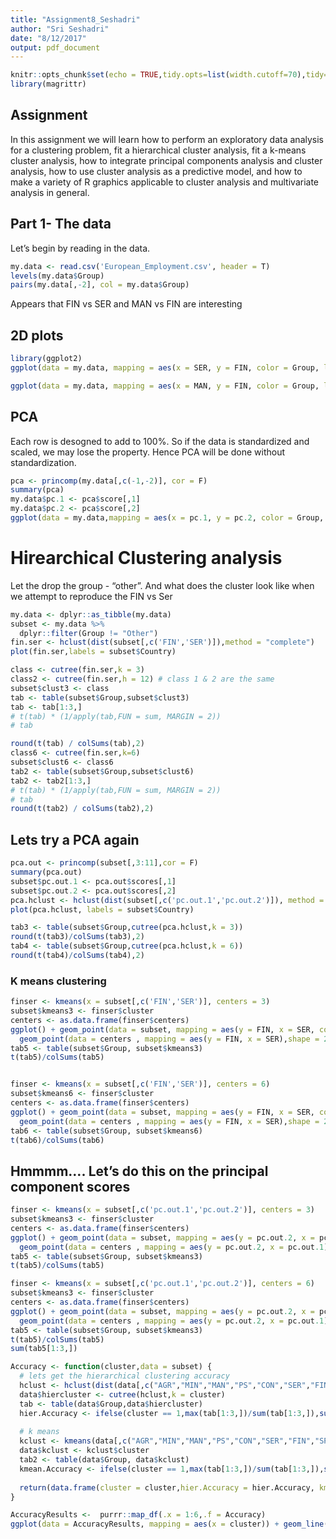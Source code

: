 ```yaml
---
title: "Assignment8_Seshadri"
author: "Sri Seshadri"
date: "8/12/2017"
output: pdf_document
---
```


```r
knitr::opts_chunk$set(echo = TRUE,tidy.opts=list(width.cutoff=70),tidy=TRUE)
library(magrittr)
```
## Assignment
In this assignment we will learn how to perform an exploratory data analysis for a clustering problem, fit a hierarchical cluster analysis, fit a k-means cluster analysis, how to integrate principal components analysis and cluster analysis, how to use cluster analysis as a predictive model, and how to make a variety of R graphics applicable to cluster analysis and multivariate analysis in general. 

## Part 1- The data
Let’s begin by reading in the data.


```r
my.data <- read.csv('European_Employment.csv', header = T)
levels(my.data$Group)
pairs(my.data[,-2], col = my.data$Group)

```

Appears that FIN vs SER and MAN vs FIN are interesting

## 2D plots



```r
library(ggplot2)
ggplot(data = my.data, mapping = aes(x = SER, y = FIN, color = Group, label = Country)) + geom_point() + geom_text(show.legend = F) + theme_bw() + xlab("Service") + ylab("Finance")

ggplot(data = my.data, mapping = aes(x = MAN, y = FIN, color = Group, label = Country)) + geom_point() + geom_text(show.legend = F) + theme_bw() + xlab("Manufacturing") + ylab("Finance")
```

## PCA
Each row is desogned to add to 100%. So if the data is standardized and scaled, we may lose the property. Hence PCA will be done without standardization.
```r
pca <- princomp(my.data[,c(-1,-2)], cor = F)
summary(pca)
my.data$pc.1 <- pca$score[,1]
my.data$pc.2 <- pca$score[,2]
ggplot(data = my.data,mapping = aes(x = pc.1, y = pc.2, color = Group, label = Country)) + geom_point() + geom_text(size = 3,show.legend = F) + theme_light()

```


# Hirearchical Clustering analysis

Let the drop the group - "other". And what does the cluster look like when we attempt to reproduce the FIN vs Ser

```r
my.data <- dplyr::as_tibble(my.data)
subset <- my.data %>% 
  dplyr::filter(Group != "Other") 
fin.ser <- hclust(dist(subset[,c('FIN','SER')]),method = "complete")
plot(fin.ser,labels = subset$Country)

```

```r
class <- cutree(fin.ser,k = 3)
class2 <- cutree(fin.ser,h = 12) # class 1 & 2 are the same
subset$clust3 <- class
tab <- table(subset$Group,subset$clust3)
tab <- tab[1:3,]
# t(tab) * (1/apply(tab,FUN = sum, MARGIN = 2))
# tab

round(t(tab) / colSums(tab),2)
class6 <- cutree(fin.ser,k=6)
subset$clust6 <- class6
tab2 <- table(subset$Group,subset$clust6)
tab2 <- tab2[1:3,]
# t(tab) * (1/apply(tab,FUN = sum, MARGIN = 2))
# tab
round(t(tab2) / colSums(tab2),2)


```

## Lets try a PCA again

```r
pca.out <- princomp(subset[,3:11],cor = F)
summary(pca.out)
subset$pc.out.1 <- pca.out$scores[,1]
subset$pc.out.2 <- pca.out$scores[,2]
pca.hclust <- hclust(dist(subset[,c('pc.out.1','pc.out.2')]), method = 'complete')
plot(pca.hclust, labels = subset$Country)

tab3 <- table(subset$Group,cutree(pca.hclust,k = 3))
round(t(tab3)/colSums(tab3),2)
tab4 <- table(subset$Group,cutree(pca.hclust,k = 6))
round(t(tab4)/colSums(tab4),2)
```

### K means clustering

```r

finser <- kmeans(x = subset[,c('FIN','SER')], centers = 3)
subset$kmeans3 <- finser$cluster
centers <- as.data.frame(finser$centers)
ggplot() + geom_point(data = subset, mapping = aes(y = FIN, x = SER, color = Group)) + geom_text(data = subset, mapping = aes(y = FIN, x = SER, color = Group, label = Country ),show.legend = F,size = 3,nudge_x = 0.3,nudge_y = 0.01) +
  geom_point(data = centers , mapping = aes(y = FIN, x = SER),shape = 23, fill = 'red', size = 5) + geom_text(data = centers , mapping = aes(y = FIN, x = SER, label = rownames(centers)),size = 3) + theme_bw()
tab5 <- table(subset$Group, subset$kmeans3)
t(tab5)/colSums(tab5)


finser <- kmeans(x = subset[,c('FIN','SER')], centers = 6)
subset$kmeans6 <- finser$cluster
centers <- as.data.frame(finser$centers)
ggplot() + geom_point(data = subset, mapping = aes(y = FIN, x = SER, color = Group)) + geom_text(data = subset, mapping = aes(y = FIN, x = SER, color = Group, label = Country ),show.legend = F,size = 3,nudge_x = 0.3,nudge_y = 0.01) +
  geom_point(data = centers , mapping = aes(y = FIN, x = SER),shape = 23, fill = 'red', size = 5) + geom_text(data = centers , mapping = aes(y = FIN, x = SER, label = rownames(centers)),size = 3) + theme_bw()
tab6 <- table(subset$Group, subset$kmeans6)
t(tab6)/colSums(tab6)

```



## Hmmmm.... Let's do this on the principal component scores

```r
finser <- kmeans(x = subset[,c('pc.out.1','pc.out.2')], centers = 3)
subset$kmeans3 <- finser$cluster
centers <- as.data.frame(finser$centers)
ggplot() + geom_point(data = subset, mapping = aes(y = pc.out.2, x = pc.out.1, color = Group)) + geom_text(data = subset, mapping = aes(y = pc.out.2, x = pc.out.1, color = Group, label = Country ),show.legend = F,size = 3,nudge_x = 0.3,nudge_y = 0.01) +
  geom_point(data = centers , mapping = aes(y = pc.out.2, x = pc.out.1),shape = 23, fill = 'red', size = 5) + geom_text(data = centers , mapping = aes(y = pc.out.2, x = pc.out.1, label = rownames(centers)),size = 3) + theme_bw()
tab5 <- table(subset$Group, subset$kmeans3)
t(tab5)/colSums(tab5)

finser <- kmeans(x = subset[,c('pc.out.1','pc.out.2')], centers = 6)
subset$kmeans3 <- finser$cluster
centers <- as.data.frame(finser$centers)
ggplot() + geom_point(data = subset, mapping = aes(y = pc.out.2, x = pc.out.1, color = Group)) + geom_text(data = subset, mapping = aes(y = pc.out.2, x = pc.out.1, color = Group, label = Country ),show.legend = F,size = 3,nudge_x = 0.3,nudge_y = 0.01) +
  geom_point(data = centers , mapping = aes(y = pc.out.2, x = pc.out.1),shape = 23, fill = 'red', size = 5) + geom_text(data = centers , mapping = aes(y = pc.out.2, x = pc.out.1, label = rownames(centers)),size = 3) + theme_bw()
tab5 <- table(subset$Group, subset$kmeans3)
t(tab5)/colSums(tab5)
sum(tab5[1:3,])
```


```r
Accuracy <- function(cluster,data = subset) {
  # lets get the hierarchical clustering accuracy
  hclust <- hclust(dist(data[,c("AGR","MIN","MAN","PS","CON","SER","FIN","SPS","TC" )]), method = "complete")
  data$hiercluster <- cutree(hclust,k = cluster)
  tab <- table(data$Group,data$hiercluster)
  hier.Accuracy <- ifelse(cluster == 1,max(tab[1:3,])/sum(tab[1:3,]),sum(apply(tab[1:3,],MARGIN = 2,FUN = max))/sum(colSums(tab[1:3,])))
  
  # k means 
  kclust <- kmeans(data[,c("AGR","MIN","MAN","PS","CON","SER","FIN","SPS","TC" )],centers = cluster)
  data$kclust <- kclust$cluster
  tab2 <- table(data$Group, data$kclust)
  kmean.Accuracy <- ifelse(cluster == 1,max(tab[1:3,])/sum(tab[1:3,]),sum(apply(tab2[1:3,],MARGIN = 2,FUN = max))/sum(colSums(tab2[1:3,])))
  
  return(data.frame(cluster = cluster,hier.Accuracy = hier.Accuracy, kmean.Accuracy = kmean.Accuracy))
}

AccuracyResults <-  purrr::map_df(.x = 1:6,.f = Accuracy)
ggplot(data = AccuracyResults, mapping = aes(x = cluster)) + geom_line(aes(y = hier.Accuracy, color = 'red'), show.legend = F ) + geom_point(aes(y = hier.Accuracy, color = 'red'),show.legend = F ) + geom_line(aes(y = kmean.Accuracy, color = 'blue'),show.legend = F) + geom_point(aes(y = kmean.Accuracy, color = 'blue') ,show.legend = F ) + theme_bw() + xlab("# Clusters") + ylab("Accuracy") 
```






























